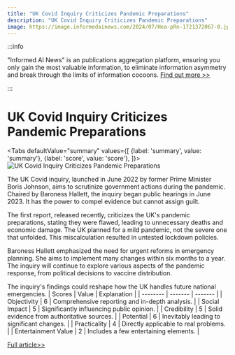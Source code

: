 ```yaml
---
title: "UK Covid Inquiry Criticizes Pandemic Preparations"
description: "UK Covid Inquiry Criticizes Pandemic Preparations"
image: https://image.informedainews.com/2024/07/Hea-pRn-1721372067-0.jpg
---
```



:::info

"Informed AI News" is an publications aggregation platform, ensuring you only gain the most valuable information, to eliminate information asymmetry and break through the limits of information cocoons.  [Find out more >>](/)

:::

# UK Covid Inquiry Criticizes Pandemic Preparations


<Tabs
	defaultValue="summary"
	values={[
	{label: 'summary', value: 'summary'},
	{label: 'score', value: 'score'},
]}>
<TabItem value="summary">
<img
  src="https://image.informedainews.com/2024/07/Hea-pRn-1721372067-0.jpg"
  alt="UK Covid Inquiry Criticizes Pandemic Preparations"
/>



The UK Covid inquiry, launched in June 2022 by former Prime Minister Boris Johnson, aims to scrutinize government actions during the pandemic. Chaired by Baroness Hallett, the inquiry began public hearings in June 2023. It has the power to compel evidence but cannot assign guilt.

The first report, released recently, criticizes the UK's pandemic preparations, stating they were flawed, leading to unnecessary deaths and economic damage. The UK planned for a mild pandemic, not the severe one that unfolded. This miscalculation resulted in untested lockdown policies.

Baroness Hallett emphasized the need for urgent reforms in emergency planning. She aims to implement many changes within six months to a year. The inquiry will continue to explore various aspects of the pandemic response, from political decisions to vaccine distribution.

The inquiry's findings could reshape how the UK handles future national emergencies.
</TabItem>
<TabItem value="score">
	| Scores     | Value   | Explanation |
	| -------- | ------- | ------- |
	| Objectivity  | 6    | Comprehensive reporting and in-depth analysis.    |
	| Social Impact | 5     | Significantly influencing public opinion.    |
	| Credibility    | 5    | Solid evidence from authoritative sources.    |
	| Potential    | 6    | Inevitably leading to significant changes.    |
	| Practicality    | 4    | Directly applicable to real problems.    |
	| Entertainment Value    | 2    | Includes a few entertaining elements.    |
</TabItem>
</Tabs>

[Full article>>](https://www.bbc.co.uk/news/explainers-57085964)
